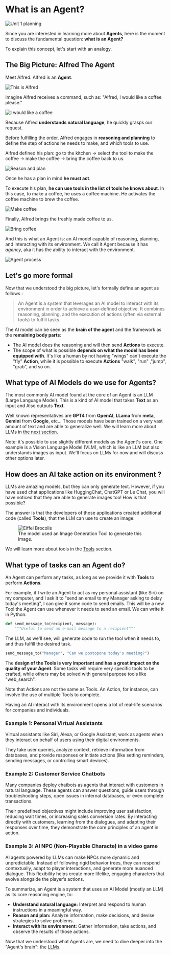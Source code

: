 # What is an Agent?

<img src="https://huggingface.co/datasets/agents-course/course-images/resolve/main/en/unit1/unit1-whiteboard-start.jpg" alt="Unit 1 planning"/>

Since you are interested in learning more about **Agents**, here is the moment to discuss the fundamental question: **what is an Agent?**

To explain this concept, let's start with an analogy.

## The Big Picture: Alfred The Agent

Meet Alfred. Alfred is an **Agent**.

<img src="https://huggingface.co/datasets/agents-course/course-images/resolve/main/en/unit1/this-is-alfred.jpg" alt="This is Alfred"/>

Imagine Alfred receives a command, such as: "Alfred, I would like a coffee please."

<img src="https://huggingface.co/datasets/agents-course/course-images/resolve/main/en/unit1/coffee-please.jpg" alt="I would like a coffee"/>

Because Alfred **understands natural language**, he quickly grasps our request.

Before fulfilling the order, Alfred engages in **reasoning and planning** to define the step of actions he needs to make, and which tools to use.

Alfred defined his plan: go to the kitchen -> select the tool to make the coffee -> make the coffee -> bring the coffee back to us. 

<img src="https://huggingface.co/datasets/agents-course/course-images/resolve/main/en/unit1/reason-and-plan.jpg" alt="Reason and plan"/>

Once he has a plan in mind **he must act**. 

To execute his plan, **he can use tools in the list of tools he knows about**. In this case, to make a coffee, he uses a coffee machine. He activates the coffee machine to brew the coffee.

<img src="https://huggingface.co/datasets/agents-course/course-images/resolve/main/en/unit1/make-coffee.jpg" alt="Make coffee"/>

Finally, Alfred brings the freshly made coffee to us.

<img src="https://huggingface.co/datasets/agents-course/course-images/resolve/main/en/unit1/bring-coffee.jpg" alt="Bring coffee"/>

And this is what an Agent is: an AI model capable of reasoning, planning, and interacting with its environment. We call it Agent because it has _agency_, aka it has the ability to interact with the environment.


<img src="https://huggingface.co/datasets/agents-course/course-images/resolve/main/en/unit1/process.jpg" alt="Agent process"/>

<!-- Maybe step 2 could be: select tools, then Step 3: Act -->

## Let's go more formal

Now that we understood the big picture, let's formally define an agent as follows :

> An Agent is a system that leverages an AI model to interact with its environment in order to achieve a user-defined objective. It combines reasoning, planning, and the execution of actions (often via external tools) to fulfill tasks.

The AI model can be seen as the **brain of the agent** and the framework as the **remaining body parts**:

- The AI model does the reasoning and will then send **Actions** to execute.
- The scope of what is possible **depends on what the model has been equipped with**. It's like a human by not having "wings" can't execute the "fly" **Action**, while it is possible to execute **Actions** "walk", "run" ,"jump", "grab", and so on.

## What type of AI Models do we use for Agents?

The most commonly AI model found at the core of an Agent is an LLM (Large Language Model). This is a kind of AI model that takes **Text** as an input and Also outputs **Text**.

Well known representatives are **GPT4** from **OpenAI**, **LLama** from **meta**, **Gemini** from **Google**, etc... Those models have been trained on a very vast amount of text and are able to generalize well. We will learn more about LLMs in [the next section](what-are-llms).

Note: it's possible to use slightly different models as the Agent's core. One example is a Vision Language Model (VLM), which is like an LLM but also understands images as input. We'll focus on LLMs for now and will discuss other options later.


## How does an AI take action on its environment ?

LLMs are amazing models, but they can only generate text. However, if you have used chat applications like HuggingChat, ChatGPT or Le Chat, you will have noticed that they are able to generate images too! How is that possible?

The answer is that the developers of those applications created additional code (called **Tools**), that the LLM can use to create an image.

<figure>
<img src="https://huggingface.co/datasets/agents-course/course-images/resolve/main/en/unit1/eiffel_brocolis.jpg" alt="Eiffel Brocolis"/>
<figcaption>The model used an Image Generation Tool to generate this image.
</figcaption>
</figure>

We will learn more about tools in the [Tools](tools) section.


## What type of tasks can an Agent do?

An Agent can perform any tasks, as long as we provide it with **Tools** to perform **Actions**.

For example, if I write an Agent to act as my personal assistant (like Siri) on my computer, and I ask it to "send an email to my Manager asking to delay today's meeting", I can give it some code to send emails. This will be a new Tool the Agent can use whenever it needs to send an email. We can write it in Python:

```python
def send_message_to(recipient, message):
    """Useful to send an e-mail message to a recipient"""
```

The LLM, as we'll see, will generate code to run the tool when it needs to, and thus fulfill the desired task.

```python
send_message_to("Manager", "Can we postopone today's meeting?")
```

The **design of the Tools is very important and has a great impact on the quality of your Agent**. Some tasks will require very specific tools to be crafted, while others may be solved with general purpose tools like "web_search".

Note that Actions are not the same as Tools. An Action, for instance, can involve the use of multiple Tools to complete.

Having an AI interact with its environment opens a lot of real-life scenarios for companies and individuals.

### Example 1: Personal Virtual Assistants

Virtual assistants like Siri, Alexa, or Google Assistant, work as agents when they interact on behalf of users using their digital environments.

They take user queries, analyze context, retrieve information from databases, and provide responses or initiate actions (like setting reminders, sending messages, or controlling smart devices).

### Example 2: Customer Service Chatbots

Many companies deploy chatbots as agents that interact with customers in natural language. These agents can answer questions, guide users through troubleshooting steps, open issues in internal databases, or even complete transactions.

Their predefined objectives might include improving user satisfaction, reducing wait times, or increasing sales conversion rates. By interacting directly with customers, learning from the dialogues, and adapting their responses over time, they demonstrate the core principles of an agent in action.


### Example 3: AI NPC (Non-Playable Characte) in a video game

AI agents powered by LLMs can make NPCs more dynamic and unpredictable. Instead of following rigid behavior trees, they can respond contextually, adapt to player interactions, and generate more nuanced dialogue. This flexibility helps create more lifelike, engaging characters that evolve alongside the player’s actions.

To summarize, an Agent is a system that uses an AI Model (mostly an LLM) as its core reasoning engine, to:

- **Understand natural language:**  Interpret and respond to human instructions in a meaningful way.
- **Reason and plan:** Analyze information, make decisions, and devise strategies to solve problems.
- **Interact with its environment:**  Gather information, take actions, and observe the results of those actions.

Now that we understood what Agents are, we need to dive deeper into the "Agent's brain": the [LLMs](what-are-llms).
